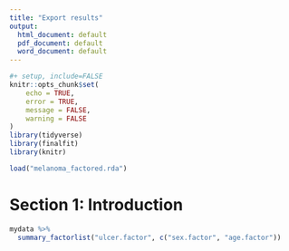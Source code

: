 ```yaml
---
title: "Export results"
output:
  html_document: default
  pdf_document: default
  word_document: default
---
```


```r
#+ setup, include=FALSE
knitr::opts_chunk$set(
	echo = TRUE,
	error = TRUE,
	message = FALSE,
	warning = FALSE
)
library(tidyverse)
library(finalfit)
library(knitr)

load("melanoma_factored.rda")
```

# Section 1: Introduction

```r
mydata %>% 
  summary_factorlist("ulcer.factor", c("sex.factor", "age.factor"))
```







